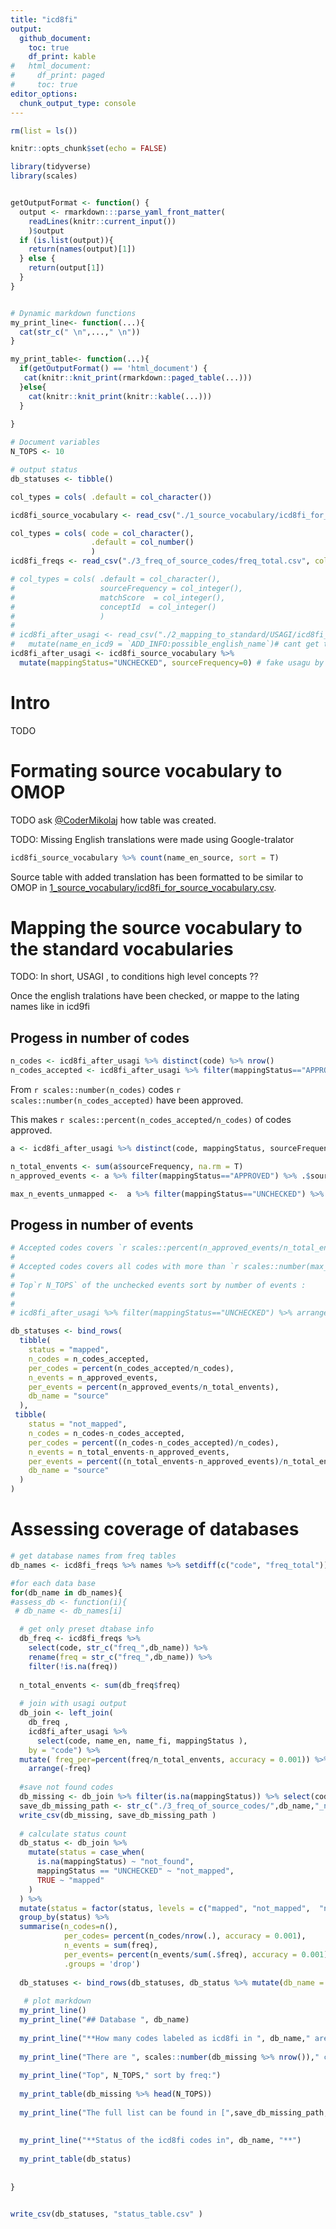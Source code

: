 ```yaml
---
title: "icd8fi"
output:
  github_document:
    toc: true
    df_print: kable
#   html_document:
#     df_print: paged
#     toc: true
editor_options: 
  chunk_output_type: console
---
```


```r
rm(list = ls())

knitr::opts_chunk$set(echo = FALSE)

library(tidyverse)
library(scales)


getOutputFormat <- function() {
  output <- rmarkdown:::parse_yaml_front_matter(
    readLines(knitr::current_input())
    )$output
  if (is.list(output)){
    return(names(output)[1])
  } else {
    return(output[1])
  }
}


# Dynamic markdown functions
my_print_line<- function(...){
  cat(str_c(" \n",...," \n"))
}

my_print_table<- function(...){
  if(getOutputFormat() == 'html_document') {
   cat(knitr::knit_print(rmarkdown::paged_table(...)))
  }else{
    cat(knitr::knit_print(knitr::kable(...)))
  }
  
}

# Document variables 
N_TOPS <- 10

# output status
db_statuses <- tibble()

```

```r
col_types = cols( .default = col_character())

icd8fi_source_vocabulary <- read_csv("./1_source_vocabulary/icd8fi_for_source_vocabulary.csv", col_types = col_types)

col_types = cols( code = col_character(),
                  .default = col_number()
                  )
icd8fi_freqs <- read_csv("./3_freq_of_source_codes/freq_total.csv", col_types = col_types)

# col_types = cols( .default = col_character(), 
#                   sourceFrequency = col_integer(),
#                   matchScore  = col_integer(),
#                   conceptId  = col_integer()
#                   )
# 
# icd8fi_after_usagi <- read_csv("./2_mapping_to_standard/USAGI/icd8fi_after_usagi.csv", col_types = col_types) %>% 
#   mutate(name_en_icd9 = `ADD_INFO:possible_english_name`)# cant get the encoding rigth
icd8fi_after_usagi <- icd8fi_source_vocabulary %>% 
  mutate(mappingStatus="UNCHECKED", sourceFrequency=0) # fake usagu by seting all as uncheked
```


# Intro
TODO



# Formating source vocabulary to OMOP
TODO ask  [\@CoderMikolaj](github.com/CoderMikolaj) how table was created. 

TODO: Missing English translations were made using Google-tralator

```r
icd8fi_source_vocabulary %>% count(name_en_source, sort = T)
```

Source table with added translation has been formatted to be similar to OMOP in  [1_source_vocabulary/icd8fi_for_source_vocabulary.csv](1_source_vocabulary/icd8fi_for_source_vocabulary.csv). 



# Mapping the source vocabulary to the standard vocabularies
TODO: In short, USAGI , to conditions high level concepts ?? 

Once the english tralations have been checked, or mappe to the lating names like in icd9fi


## Progess in number of codes
```r
n_codes <- icd8fi_after_usagi %>% distinct(code) %>% nrow()
n_codes_accepted <- icd8fi_after_usagi %>% filter(mappingStatus=="APPROVED") %>% distinct(code) %>% nrow()
```


From `r scales::number(n_codes)` codes `r scales::number(n_codes_accepted)` have been approved. 

This makes `r scales::percent(n_codes_accepted/n_codes)` of codes approved. 


```r
a <- icd8fi_after_usagi %>% distinct(code, mappingStatus, sourceFrequency)

n_total_envents <- sum(a$sourceFrequency, na.rm = T)
n_approved_events <- a %>% filter(mappingStatus=="APPROVED") %>% .$sourceFrequency %>% sum(na.rm = T)

max_n_events_unmapped <-  a %>% filter(mappingStatus=="UNCHECKED") %>% .$sourceFrequency %>%  max(na.rm = T)
```

## Progess in number of events
```r
# Accepted codes covers `r scales::percent(n_approved_events/n_total_envents)` of the total number of events in the combined databases. 
# 
# Accepted codes covers all codes with more than `r scales::number(max_n_events_unmapped)` events in the combined databases.
# 
# Top`r N_TOPS` of the unchecked events sort by number of events : 
# 
# 
# icd8fi_after_usagi %>% filter(mappingStatus=="UNCHECKED") %>% arrange(-sourceFrequency) %>% select(code,  sourceFrequency, matchScore, sourceName, name_en_icd9) %>%  head(N_TOPS)
```

```r
db_statuses <- bind_rows(
  tibble(
    status = "mapped",
    n_codes = n_codes_accepted,
    per_codes = percent(n_codes_accepted/n_codes),
    n_events = n_approved_events,
    per_events = percent(n_approved_events/n_total_envents), 
    db_name = "source"
  ),
 tibble(
    status = "not_mapped",
    n_codes = n_codes-n_codes_accepted,
    per_codes = percent((n_codes-n_codes_accepted)/n_codes),
    n_events = n_total_envents-n_approved_events,
    per_events = percent((n_total_envents-n_approved_events)/n_total_envents), 
    db_name = "source"
  )
)
```



# Assessing coverage of databases


```r
# get database names from freq tables 
db_names <- icd8fi_freqs %>% names %>% setdiff(c("code", "freq_total")) %>% str_replace("freq_","")

#for each data base
for(db_name in db_names){
#assess_db <- function(i){
 # db_name <- db_names[i]

  # get only preset dtabase info 
  db_freq <- icd8fi_freqs %>% 
    select(code, str_c("freq_",db_name)) %>% 
    rename(freq = str_c("freq_",db_name)) %>% 
    filter(!is.na(freq))
  
  n_total_envents <- sum(db_freq$freq)
  
  # join with usagi output 
  db_join <- left_join(
    db_freq ,
    icd8fi_after_usagi %>% 
      select(code, name_en, name_fi, mappingStatus ), 
    by = "code") %>%
  mutate( freq_per=percent(freq/n_total_envents, accuracy = 0.001)) %>% 
    arrange(-freq)
  
  #save not found codes
  db_missing <- db_join %>% filter(is.na(mappingStatus)) %>% select(code, freq, freq_per)
  save_db_missing_path <- str_c("./3_freq_of_source_codes/",db_name,"_not_in_icd8fi.csv")
  write_csv(db_missing, save_db_missing_path )
  
  # calculate status count
  db_status <- db_join %>% 
    mutate(status = case_when( 
      is.na(mappingStatus) ~ "not_found",  
      mappingStatus == "UNCHECKED" ~ "not_mapped", 
      TRUE ~ "mapped"
    )
  ) %>% 
  mutate(status = factor(status, levels = c("mapped", "not_mapped",  "not_found"))) %>% 
  group_by(status) %>% 
  summarise(n_codes=n(), 
            per_codes= percent(n_codes/nrow(.), accuracy = 0.001),
            n_events = sum(freq), 
            per_events= percent(n_events/sum(.$freq), accuracy = 0.001), 
            .groups = 'drop')
  
  db_statuses <- bind_rows(db_statuses, db_status %>% mutate(db_name = db_name))
  
   # plot markdown 
  my_print_line()
  my_print_line("## Database ", db_name)
  
  my_print_line("**How many codes labeled as icd8fi in ", db_name," are not in the icd8fi standard?**")
  
  my_print_line("There are ", scales::number(db_missing %>% nrow())," codes not found in the standard")
  
  my_print_line("Top", N_TOPS," sort by freq:")
  
  my_print_table(db_missing %>% head(N_TOPS))
  
  my_print_line("The full list can be found in [",save_db_missing_path,"](",save_db_missing_path,")")
  
 
  my_print_line("**Status of the icd8fi codes in", db_name, "**")
  
  my_print_table(db_status)
  
  
}


write_csv(db_statuses, "status_table.csv" )
  

```




















